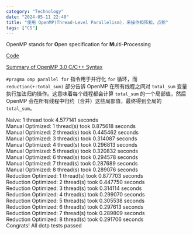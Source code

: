 ```yaml
---
category: "Technology"
date: "2024-05-11 22:40"
title: "使用 OpenMP(Thread-Level Parallelism)，来操作矩阵和，点积"
tags: ["CS"]
---
```


OpenMP stands for **O**pen specification for **M**ulti-**P**rocessing

[Code](https://github.com/cs-learning-every-day/cs61c-sp22/blob/main/sp22-lab-starter/lab09/dotp.c)

[Summary of OpenMP 3.0 C/C++ Syntax](https://www.openmp.org/wp-content/uploads/OpenMP3.0-SummarySpec.pdf)

`#pragma omp parallel for` 指令用于并行化 `for` 循环，而 `reduction(+:total_sum)` 部分告诉 OpenMP 在所有线程之间对 `total_sum` 变量执行加法归约操作。这意味着每个线程都会计算 `total_sum` 的一个局部值，然后 OpenMP 会在所有线程中归约（合并）这些局部值，最终得到全局的 `total_sum`。

Naive: 1 thread took 4.577141 seconds  
Manual Optimized: 1 thread(s) took 0.875618 seconds  
Manual Optimized: 2 thread(s) took 0.445462 seconds  
Manual Optimized: 3 thread(s) took 0.314087 seconds  
Manual Optimized: 4 thread(s) took 0.296813 seconds  
Manual Optimized: 5 thread(s) took 0.320832 seconds  
Manual Optimized: 6 thread(s) took 0.294578 seconds  
Manual Optimized: 7 thread(s) took 0.287689 seconds  
Manual Optimized: 8 thread(s) took 0.289076 seconds  
Reduction Optimized: 1 thread(s) took 0.877703 seconds  
Reduction Optimized: 2 thread(s) took 0.447750 seconds  
Reduction Optimized: 3 thread(s) took 0.314114 seconds  
Reduction Optimized: 4 thread(s) took 0.299070 seconds  
Reduction Optimized: 5 thread(s) took 0.305538 seconds  
Reduction Optimized: 6 thread(s) took 0.297613 seconds  
Reduction Optimized: 7 thread(s) took 0.289809 seconds  
Reduction Optimized: 8 thread(s) took 0.291706 seconds  
Congrats! All dotp tests passed
